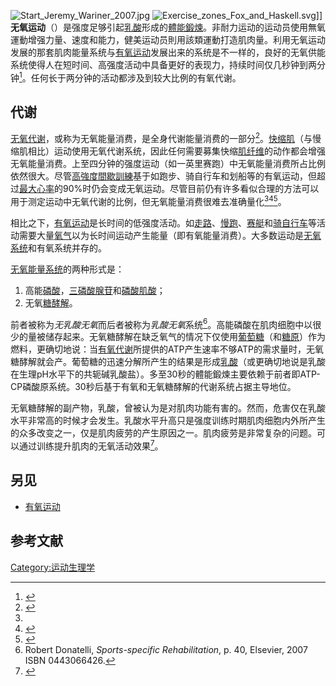 {{medical}}
[[File:Start_Jeremy_Wariner_2007.jpg|thumb]]
[[File:Exercise_zones_Fox_and_Haskell.svg|thumb]]]]
'''无氧运动'''（{{lang-en|Anaerobic exercise}}）是强度足够引起[[乳酸|乳酸]]形成的[[體能鍛煉|體能鍛煉]]。非耐力运动的运动员使用無氧運動增强力量、速度和能力，健美运动员則用該類運動打造肌肉量。利用无氧运动发展的那套肌肉能量系统与[[有氧运动|有氧运动]]发展出来的系统是不一样的，良好的无氧供能系统使得人在短时间、高强度活动中具备更好的表现力，持续时间仅几秒钟到两分钟<ref name="jap.physiology.org">{{cite journal|last=Medbo|first=JI|last2=Mohn|first2=AC|last3=Tabata|first3=I|last4=Bahr|first4=R|last5=Vaage|first5=O|last6=Sejersted|first6=OM|title=Anaerobic capacity determined by maximal accumulated O2 deficit|journal=Journal of Applied Physiology|date=January 1988|volume=64|issue=1|pages=50–60|url=http://jap.physiology.org/content/64/1/50.abstract|accessdate=14 May 2011|archive-date=2016-11-18|archive-url=https://web.archive.org/web/20161118200120/http://jap.physiology.org/content/64/1/50.abstract|dead-url=no}}</ref>。任何长于两分钟的活动都涉及到较大比例的有氧代谢{{Citation needed|date=May 2011}}。

==代谢==
[[无氧代谢|无氧代谢]]，或称为无氧能量消费，是全身代谢能量消费的一部分<ref>{{cite journal|last=Scott|first=Christopher B|title=Contribution of anaerobic energy expenditure to whole body thermogenesis|journal=Nutrition & Metabolism|date=June 2005|volume=2|series=14|doi=10.1186/1743-7075-2-14|url=http://www.nutritionandmetabolism.com/content/2/1/14|accessdate=14 May 2011|archive-date=2015-09-25|archive-url=https://web.archive.org/web/20150925092755/http://www.nutritionandmetabolism.com/content/2/1/14|dead-url=no}}</ref>。[[快缩肌|快缩肌]]（与慢缩肌相比）运动使用无氧代谢系统，因此任何需要募集快缩[[肌纤维|肌纤维]]的动作都会增强无氧能量消费。上至四分钟的强度运动（如一英里赛跑）中无氧能量消费所占比例依然很大。尽管[[高強度間歇訓練|高強度間歇訓練]]基于如跑步、骑自行车和划船等的有氧运动，但超过[[最大心率|最大心率]]的90%时仍会变成无氧运动。尽管目前仍有许多看似合理的方法可以用于测定运动中无氧代谢的比例，但无氧能量消费很难去准确量化<ref name="jap.physiology.org" /><ref name=Prompero>{{cite journal|last=Di Prompero |first=PE |author2=G. Ferretti |title=The energetics of anaerobic muscle metabolism |journal=Respiration Physiology |date=Dec 1, 1999 |volume=118 |issue=2-3 |pages=103–115 |url=http://web.cortland.edu/moranm/EXS558/lecture4b.pdf |doi=10.1016/s0034-5687(99)00083-3 |deadurl=yes |archiveurl=https://web.archive.org/web/20110727062603/http://web.cortland.edu/moranm/EXS558/lecture4b.pdf |archivedate=2011-07-27 }}</ref><ref name="Scott book">{{cite book|last=Scott|first=Christopher B|title=A Primer for the Exercise and Nutrition Sciences: Thermodynamics, Bioenergetics, Metabolism|year=2008|publisher=Humana Press|isbn=978-1-60327-382-4|pages=166}}</ref>。

相比之下，[[有氧运动|有氧运动]]是长时间的低强度活动。如[[走路|走路]]、[[慢跑|慢跑]]、[[赛艇|赛艇]]和[[骑自行车|骑自行车]]等活动需要大量[[氧气|氧气]]以为长时间运动产生能量（即有氧能量消费）。大多数运动是[[无氧系统|无氧系统]]和有氧系统并存的。

[[无氧系统|无氧能量系统]]的两种形式是：
# 高能[[磷酸|磷酸]]，[[三磷酸腺苷|三磷酸腺苷]]和[[磷酸肌酸|磷酸肌酸]]；
# 无氧[[糖酵解|糖酵解]]。

前者被称为''无乳酸无氧''而后者被称为''乳酸无氧''系统<ref>Robert Donatelli, ''Sports-specific Rehabilitation'', p. 40, Elsevier, 2007 ISBN 0443066426.</ref>。高能磷酸在肌肉细胞中以很少的量被储存起来。无氧糖酵解在缺乏氧气的情况下仅使用[[葡萄糖|葡萄糖]]（和[[糖原|糖原]]）作为燃料，更确切地说：当[[有氧代谢|有氧代谢]]所提供的ATP产生速率不够ATP的需求量时，无氧糖酵解就会产。葡萄糖的迅速分解所产生的结果是形成[[乳酸|乳酸]]（或更确切地说是乳酸在生理pH水平下的共轭碱乳酸盐）。多至30秒的體能鍛煉主要依赖于前者即ATP-CP磷酸原系统。30秒后基于有氧和无氧糖酵解的代谢系统占据主导地位。

无氧糖酵解的副产物，乳酸，曾被认为是对肌肉功能有害的。然而，危害仅在乳酸水平非常高的时候才会发生。乳酸水平升高只是强度训练时期肌肉细胞内外所产生的众多改变之一，仅是肌肉疲劳的产生原因之一。肌肉疲劳是非常复杂的问题。可以通过训练提升肌肉的无氧活动效果<ref name="McMahon">{{cite book
 | last = McMahon
 | first = Thomas A
 | title = Muscles, Reflexes, and Locomotion
 | publisher = Princeton University Press
 | year = 1984
 | pages = 37–51
 | isbn = 0-691-02376-X}}</ref>。

==另见==
*[[有氧运动|有氧运动]]

==参考文献==
{{Reflist|2}}

[[Category:运动生理学|Category:运动生理学]]
